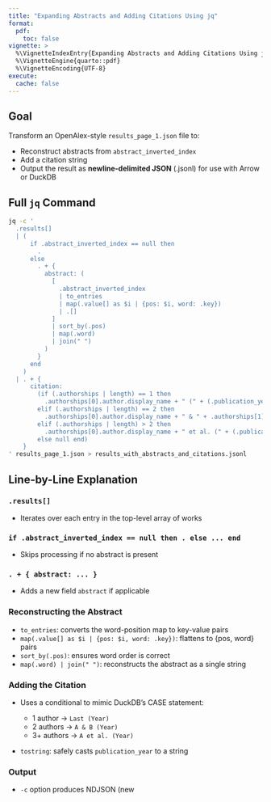 ```yaml
---
title: "Expanding Abstracts and Adding Citations Using jq"
format:
  pdf:
    toc: false
vignette: >
  %\VignetteIndexEntry{Expanding Abstracts and Adding Citations Using jq}
  %\VignetteEngine{quarto::pdf}
  %\VignetteEncoding{UTF-8}
execute: 
  cache: false
---
```


## Goal

Transform an OpenAlex-style `results_page_1.json` file to:

* Reconstruct abstracts from `abstract_inverted_index`
* Add a citation string
* Output the result as **newline-delimited JSON** (.jsonl) for use with Arrow or DuckDB

## Full `jq` Command

```bash
jq -c '
  .results[]
  | (
      if .abstract_inverted_index == null then
        .
      else
        . + {
          abstract: (
            [
              .abstract_inverted_index
              | to_entries
              | map(.value[] as $i | {pos: $i, word: .key})
              | .[]
            ]
            | sort_by(.pos)
            | map(.word)
            | join(" ")
          )
        }
      end
    )
  | . + {
      citation:
        (if (.authorships | length) == 1 then
          .authorships[0].author.display_name + " (" + (.publication_year|tostring) + ")"
        elif (.authorships | length) == 2 then
          .authorships[0].author.display_name + " & " + .authorships[1].author.display_name + " (" + (.publication_year|tostring) + ")"
        elif (.authorships | length) > 2 then
          .authorships[0].author.display_name + " et al. (" + (.publication_year|tostring) + ")"
        else null end)
    }
' results_page_1.json > results_with_abstracts_and_citations.jsonl
```

## Line-by-Line Explanation

### `.results[]`

* Iterates over each entry in the top-level array of works

### `if .abstract_inverted_index == null then . else ... end`

* Skips processing if no abstract is present

### `. + { abstract: ... }`

* Adds a new field `abstract` if applicable

### Reconstructing the Abstract

* `to_entries`: converts the word-position map to key-value pairs
* `map(.value[] as $i | {pos: $i, word: .key})`: flattens to {pos, word} pairs
* `sort_by(.pos)`: ensures word order is correct
* `map(.word) | join(" ")`: reconstructs the abstract as a single string

### Adding the Citation

* Uses a conditional to mimic DuckDB's CASE statement:

  * 1 author → `Last (Year)`
  * 2 authors → `A & B (Year)`
  * 3+ authors → `A et al. (Year)`
* `tostring`: safely casts `publication_year` to a string

### Output

* `-c` option produces NDJSON (new
